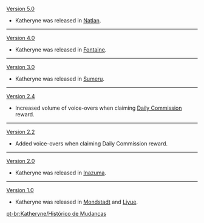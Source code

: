 {{Change History/Header}}
[[Version 5.0]]
* Katheryne was released in [[Natlan]].
----
[[Version 4.0]]
* Katheryne was released in [[Fontaine]].
----
[[Version 3.0]]
* Katheryne was released in [[Sumeru]].
----
[[Version 2.4]]
* Increased volume of voice-overs when claiming [[Daily Commission]] reward.
----
[[Version 2.2]]
* Added voice-overs when claiming Daily Commission reward.
----
[[Version 2.0]]
* Katheryne was released in [[Inazuma]].
----
[[Version 1.0]]
* Katheryne was released in [[Mondstadt]] and [[Liyue]].
<noinclude>


[[pt-br:Katheryne/Histórico de Mudanças]]
</noinclude>
